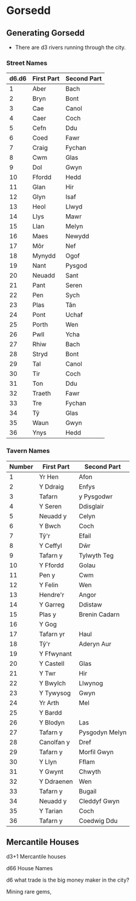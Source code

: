 # Gorsedd

## Generating Gorsedd

* There are d3 rivers running through the city.

### Street Names

| d6.d6 | First Part | Second Part |
|---|---|---|
| 1 | Aber | Bach |
| 2 | Bryn | Bont |
| 3 | Cae | Canol |
| 4 | Caer | Coch |
| 5 | Cefn | Ddu |
| 6 | Coed | Fawr |
| 7 | Craig | Fychan |
| 8 | Cwm | Glas |
| 9 | Dol | Gwyn | 
| 10 | Ffordd | Hedd |
| 11 | Glan | Hir |
| 12 | Glyn | Isaf |
| 13 | Heol | Llwyd |
| 14 | Llys | Mawr |
| 15 | Llan | Melyn |
| 16 | Maes | Newydd |
| 17 | Môr | Nef |
| 18 | Mynydd | Ogof |
| 19 | Nant | Pysgod |
| 20 | Neuadd | Sant |
| 21 | Pant | Seren |
| 22 | Pen | Sych | 
| 23 | Plas | Tân |
| 24 | Pont | Uchaf |
| 25 | Porth | Wen |
| 26 | Pwll  | Ycha |
| 27 | Rhiw | Bach |
| 28 | Stryd | Bont |
| 29 | Tal | Canol |
| 30 | Tir | Coch | 
| 31 | Ton | Ddu |
| 32 | Traeth | Fawr |
| 33 | Tre | Fychan |
| 34 | Tŷ | Glas |
| 35 | Waun | Gwyn | 
| 36 | Ynys | Hedd |

### Tavern Names

| Number | First Part | Second Part |
|---|---|---|
| 1 | Yr Hen | Afon |
| 2 | Y Ddraig | Enfys  | 
| 3 | Tafarn  | y Pysgodwr  |
| 4 | Y Seren | Ddisglair  |
| 5 | Neuadd y | Celyn  |   
| 6 | Y Bwch | Coch  |
| 7 | Tŷ'r | Efail |  
| 8 | Y Ceffyl | Dŵr  |
| 9 | Tafarn y | Tylwyth Teg  |
| 10 | Y Ffordd | Golau  |
| 11 | Pen y | Cwm |  
| 12 | Y Felin | Wen  | 
| 13 | Hendre'r  | Angor  |
| 14 | Y Garreg | Ddistaw  |
| 15 | Plas y | Brenin Cadarn  |
| 16 | Y Gog |   |
| 17 | Tafarn yr  | Haul  |   
| 18 | Tŷ'r | Aderyn Aur |
| 19 | Y Ffwynant |  |
| 20 | Y Castell | Glas  |
| 21 | Y Twr | Hir  |
| 22 | Y Bwylch | Llwynog | 
| 23 | Y Tywysog  | Gwyn  |
| 24 | Yr Arth | Mel |
| 25 | Y Bardd  |    |
| 26 | Y Blodyn | Las  |
| 27 | Tafarn y | Pysgodyn Melyn |
| 28 | Canolfan y | Dref |  
| 29 | Tafarn y | Morfil Gwyn  |
| 30 | Y Llyn | Fflam |   
| 31 | Y Gwynt | Chwyth |
| 32 | Y Ddraenen  | Wen  |
| 33 | Tafarn y | Bugail |   
| 34 | Neuadd y | Cleddyf Gwyn  |
| 35 | Y Tarian  | Coch |
| 36 | Tafarn y | Coedwig Ddu  | 

## Mercantile Houses

d3+1 Mercantile houses

d66 House Names

d6 what trade is the big money maker in the city?

Mining rare gems,

